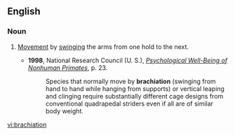 {{wikipedia|Brachiation}}
==English==

===Noun===
{{en-noun}}

# {{zoology}} [[Movement]] by [[swinging]] the arms from one hold to the next.
#*'''1998''', National Research Council (U. S.), ''[http://books.google.com/books?id=E1pCTOrhh6kC&pg=PA23&dq=brachiation&sig=gUWdfwQpymXnKMTSTEtUpKzCPrMThe Psychological Well-Being of Nonhuman Primates]'', p. 23.
#*:Species that normally move by '''brachiation''' (swinging from hand to hand while hanging from supports) or vertical leaping and clinging require substantially different cage designs from conventional quadrapedal striders even if all are of similar body weight.

[[vi:brachiation]]